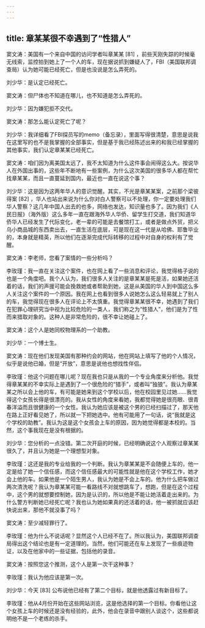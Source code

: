 ```yaml
---
---
---
```

title: 章某某很不幸遇到了“性猎人”
---




窦文涛：美国有一个来自中国的访问学者叫章某某 [81] ，前些天刚失踪的时候毫无线索，监控拍到她上了一个人的车，现在据说抓到嫌疑人了，FBI（美国联邦调查局）认为她可能已经死亡，但是也没说是怎么弄死的。

刘少华：是认定已经死亡。

窦文涛：但尸体也不知道在哪儿，也不知道是怎么弄死的。

刘少华：因为嫌犯拒不交代。

窦文涛：那怎么能认定死亡了呢？

刘少华：我详细看了FBI探员写的memo（备忘录），里面写得很清楚，意思是说我在这里写的也不是我掌握的全部事实，但是基于我已经陈述出来的和我已经掌握的其他事实，我们认定章某某已经死亡。

窦文涛：咱们因为离美国太远了，我不太知道为什么这件事会闹得这么大。按说华人在外国出事的，这些年不断地有一些案例，为什么这次美国的很多华人都在帮忙找章某某，而且一直蔓延到国内，最近也一直在说这个事？

刘少华：这是因为这两年华人的意识觉醒。其实，不光是章某某案，之前那个梁彼得案 [82] ，华人也站出来说为什么你对白人警察可以不处理，你一定要处理我们华人警察？这几年中国人出去的也多，网络也发达，知识量也多了。因为我们《人民日报》（海外版）这么多年一直在跟海外华人华侨、留学生打交道，我们知道华侨华人已经发生了代际变化，老一辈的可能是去餐馆打工，或者是做点外贸，把义乌小商品城的东西卖出去，一直生活在底层，可是现在这一代是从哈佛、耶鲁毕业的，本身就是精英，所以他们在逐渐完成代际转移的过程中对自身的权利有了觉醒。

窦文涛：李老师，您看了案情的一些分析吗？

李玫瑾：我一直在关注这个案件，也在网上看了一些消息和评论，我觉得格子说的也是一个角度吧。我个人认为，我们很多人关注的是章某某是死是活，如果她还活着的话，我们的声援可能会挽救她或者帮助到她，这是从美国的华人到中国这么多人关注这个案件的一个原因。我在网上也看到很多人说她怎么这么轻易就上了别人的车，我觉得现在很多人在评论上不太慎重。我觉得章某某很不幸，她遇到了我们在犯罪心理研究当中视为比较危险的一类人，我们称之为“性猎人”，他们是为了性而来猎取对象的。这种人是非常危险的，很不幸让她碰上了。

窦文涛：这个人是她同校物理系的一个助教。

刘少华：一个博士生。

窦文涛：现在他们发现美国有那种约会的网站，他在网站上填写了他的个人情况，似乎是说他已婚，但是“开放”，意思是说他也想找性伴侣。

李玫瑾：他这个问题在哪儿呢？现在我也只是从我的一个专业角度来分析他。我觉得章某某的不幸实际上是遇到了一个很危险的“猎手”，或者叫“独狼”。我认为章某某之所以会上他的车，有可能是她来到这个学校以后，他在校园里见过她……我觉得这个女孩长得是很漂亮的。我从女性的角度来看她，我都觉得她是很亮眼、很青春洋溢而且很健康的一个女性。我认为她应该是被这个男的已经扫描过了，那天他在路上正好看见她了，所以就一下把她选中。他有可能用了一句话，说“我就是这个学校的助教”。我认为这是这个女孩会上车的原因，因为她觉得都是本校的。当然，这个事我现在是没有根据的。

刘少华：您分析的一点没错。第二次开庭的时候，已经明确说这个人观察过章某某很久了，并且认为她是一个理想型对象。

李玫瑾：这还是我的专业给我的一个判断。我认为章某某是不会随便上车的，他一定是给了她一个信任感，而这个信任感最大的可能性就是他在这个学校工作，她才会上他的车。如果他是一个陌生男人，我认为她是不会上车的。他为什么把车做过两次清洗呢？我认为章某某可能一看路线不对就想跳车了，想跑，但是在这个过程中，这个男的就想要控制她，因为是认识的，所以他是不能让她活着走出来的。为什么警方判断她已经死亡呢？我也认为她如果真的还活着的话，他一被抓就应该赶快说出来，那他不就没事了吗？

窦文涛：至少减轻罪行了。

李玫瑾：他为什么不说话呢？显然这个人已经不在了。所以我认为，美国联邦调查局得出这个结论也是有一定道理的。当然，他们可能还在车上发现了一些痕迹物证，以及在他家中的一些证据，包括他的录音。

窦文涛：按照您这个推测，这个人是第一次干这种事？

李玫瑾：我认为他应该是第一次。

刘少华：今天 [83] 公布说他已经有了第二个目标，就是他透露过有新目标了。

李玫瑾：他从4月份开始在这些网站浏览，这是他选择的第一个目标。你看他让这个女孩上车的时候还是没有经验的，此外，他会在录音中跟别人谈这个，这些都说明他不是一个老练的杀手。